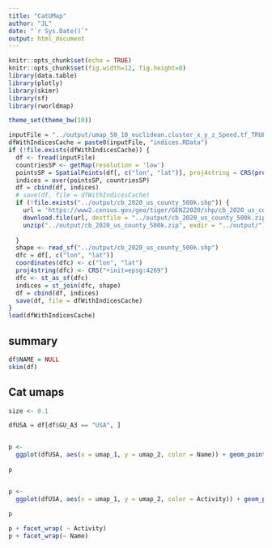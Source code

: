 ```yaml
---
title: "CatUMap"
author: "JL"
date: "`r Sys.Date()`"
output: html_document
---
```


```r
knitr::opts_chunk$set(echo = TRUE)
knitr::opts_chunk$set(fig.width=12, fig.height=8)
library(data.table)
library(plotly)
library(skimr)
library(sf)
library(rworldmap)

theme_set(theme_bw(10))

inputFile = "../output/umap_50_10_euclidean.cluster_x_y_z_Speed.tf_TRUE.txt.gz"
dfWithIndicesCache = paste0(inputFile, "indices.RData")
if (!file.exists(dfWithIndicesCache)) {
  df <- fread(inputFile)
  countriesSP <- getMap(resolution = 'low')
  pointsSP = SpatialPoints(df[, c("lon", "lat")], proj4string = CRS(proj4string(countriesSP)))
  indices = over(pointsSP, countriesSP)
  df = cbind(df, indices)
  # save(df, file = dfWithIndicesCache)
  if (!file.exists("../output/cb_2020_us_county_500k.shp")) {
    url = 'https://www2.census.gov/geo/tiger/GENZ2020/shp/cb_2020_us_county_500k.zip'
    download.file(url, destfile = "../output/cb_2020_us_county_500k.zip")
    unzip("../output/cb_2020_us_county_500k.zip", exdir = "../output/")
    
  }
  shape <- read_sf("../output/cb_2020_us_county_500k.shp")
  dfc = df[, c("lon", "lat")]
  coordinates(dfc) <- c("lon", "lat")
  proj4string(dfc) <- CRS("+init=epsg:4269")
  dfc <- st_as_sf(dfc)
  indices = st_join(dfc, shape)
  df = cbind(df, indices)
  save(df, file = dfWithIndicesCache)
}
load(dfWithIndicesCache)

```

## summary

```r
df$NAME = NULL
skim(df)

```

## Cat umaps

```r
size <- 0.1

dfUSA = df[df$GU_A3 == "USA", ]


p <-
  ggplot(dfUSA, aes(x = umap_1, y = umap_2, color = Name)) + geom_point(alpha =
                                                                          0.5, size = size)
p


p <-
  ggplot(dfUSA, aes(x = umap_1, y = umap_2, color = Activity)) + geom_point(alpha =
                                                                              0.5, size = size)
p

p + facet_wrap( ~ Activity)
p + facet_wrap(~ Name)

```
